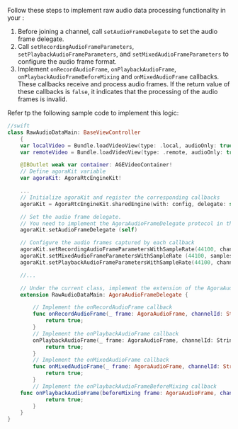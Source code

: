 <PlatformWrapper platform="ios">

Follow these steps to implement raw audio data processing functionality in your <Vpl k="CLIENT" />:

1. Before joining a channel, call `setAudioFrameDelegate` to set the audio frame delegate.
1. Call `setRecordingAudioFrameParameters`, `setPlaybackAudioFrameParameters`, and `setMixedAudioFrameParameters` to configure the audio frame format.
1. Implement `onRecordAudioFrame`, `onPlaybackAudioFrame`, `onPlaybackAudioFrameBeforeMixing` and `onMixedAudioFrame` callbacks. These callbacks receive and process audio frames. If the return value of these callbacks is `false`, it indicates that the processing of the audio frames is invalid.

Refer tp the following sample code to implement this logic:

```swift
//swift
class RawAudioDataMain: BaseViewController 
    {
    var localVideo = Bundle.loadVideoView(type: .local, audioOnly: true)
    var remoteVideo = Bundle.loadVideoView(type: .remote, audioOnly: true)

    @IBOutlet weak var container: AGEVideoContainer!
    // Define agoraKit variable
    var agoraKit: AgoraRtcEngineKit!

    ...
    // Initialize agoraKit and register the corresponding callbacks
    agoraKit = AgoraRtcEngineKit.sharedEngine(with: config, delegate: self)

    // Set the audio frame delegate. 
    // You need to implement the AgoraAudioFrameDelegate protocol in this method    
    agoraKit.setAudioFrameDelegate (self)

    // Configure the audio frames captured by each callback
    agoraKit.setRecordingAudioFrameParametersWithSampleRate(44100, channel: 1, mode: .readWrite, samplesPerCall: 4410)
    agoraKit.setMixedAudioFrameParametersWithSampleRate (44100, samplesPerCall: 4410)
    agoraKit.setPlaybackAudioFrameParametersWithSampleRate(44100, channel: 1, mode: .readWrite, samplesPerCall: 4410)

    //...

    // Under the current class, implement the extension of the AgoraAudioFrameDelegat protocol
    extension RawAudioDataMain: AgoraAudioFrameDelegate {

        // Implement the onRecordAudioFrame callback
        func onRecordAudioFrame(_ frame: AgoraAudioFrame, channelId: String) -> Bool {
            return true;
        }
        // Implement the onPlaybackAudioFrame callback
        onPlaybackAudioFrame(_ frame: AgoraAudioFrame, channelId: String) -> Bool {
            return true;
        }
        // Implement the onMixedAudioFrame callback
        func onMixedAudioFrame(_ frame: AgoraAudioFrame, channelId: String) -> Bool {
            return true;
        }
        // Implement the onPlaybackAudioFrameBeforeMixing callback
    func onPlaybackAudioFrame(beforeMixing frame: AgoraAudioFrame, channelId: String, uid: UInt) -> Bool {
            return true;
        }
    }
}
```


</PlatformWrapper>